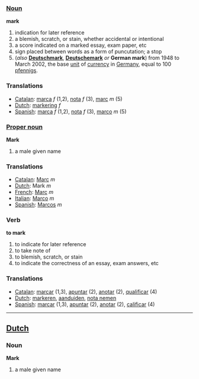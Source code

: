 ===[[Noun]]===

'''mark'''

# indication for later reference
# a blemish, scratch, or stain, whether accidental or intentional
# a score indicated on a marked essay, exam paper, etc
# sign placed between words as a form of puncutation; a stop
# (''also'' '''[[Deutschmark]]''', '''[[Deutschemark]]''' ''or'' '''German mark''') from 1948 to March 2002, the base [[unit]] of [[currency]] in [[Germany]], equal to 100 [[pfennig]]s.

===Translations===
*[[Catalan]]: [[marca]] ''f'' (1,2), [[nota]] ''f'' (3), [[marc]] ''m'' (5)
*[[Dutch]]: [[markering]] ''f''
*[[Spanish]]: [[marca]] ''f'' (1,2), [[nota]] ''f'' (3), [[marco]] ''m'' (5)

===[[Proper noun]]===

'''Mark'''

# a male given name

===Translations===
*[[Catalan]]: [[Marc]] ''m''
*[[Dutch]]: Mark ''m''
*[[French]]: [[Marc]] ''m''
*[[Italian]]: [[Marco]] ''m''
*[[Spanish]]: [[Marcos]] ''m''

===Verb===

'''to mark'''

# to indicate for later reference
# to take note of
# to blemish, scratch, or stain
# to indicate the correctness of an essay, exam answers, etc

===Translations===
*[[Catalan]]: [[marcar]] (1,3), [[apuntar]] (2), [[anotar]] (2), [[qualificar]] (4)
*[[Dutch]]: [[markeren]], [[aanduiden]], [[nota nemen]]
*[[Spanish]]: [[marcar]] (1,3), [[apuntar]] (2), [[anotar]] (2), [[calificar]] (4)
----

==[[Dutch]]==
===Noun===

'''Mark'''

# a male given name